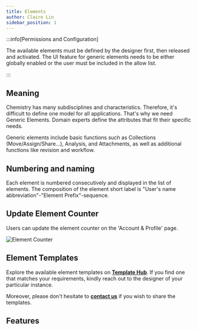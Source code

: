```yaml
---
title: Elements
author: Claire Lin
sidebar_position: 1
---
```



<SubTitle text="A fundamental building block within the system." />
<Reader text="User" />

:::info[Permissions and Configuration]

The available elements must be defined by the designer first, then released and activated. The UI feature for generic elements needs to be either globally enabled or the user must be included in the allow list.

:::

## Meaning

Chemistry has many subdisciplines and characteristics. Therefore, it's difficult to define one model for all applications. That's why we need Generic Elements. Domain experts define the attributes that fit their specific needs.

Generic elements include basic functions such as Collections (Move/Assign/Share...), Analysis, and Attachments, as well as additional functions like revision and workflow.

## Numbering and naming

Each element is numbered consecutively and displayed in the list of elements. The composition of the element short label is "User's name abbreviation"-"Element Prefix"-sequence.

## Update Element Counter

Users can update the element counter on the 'Account & Profile' page.

![Element Counter](/img/labimotion/element-counter.png)

## Element Templates

Explore the available element templates on **[Template Hub](https://www.chemotion-repository.net/home/genericHub)**. If you find one that matches your requirements, kindly reach out to the designer of your particular instance.

Moreover, please don't hesitate to **[contact us](mailto:chemotion-labimotion@lists.kit.edu)** if you wish to share the templates.

## Features

<DocCardList />
